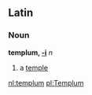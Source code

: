 ==Latin==
===Noun===
'''templum, [[Wiktionary Appendix:Latin second declension|-i]]''' ''n''

#a [[temple]]

[[nl:templum]]
[[pl:Templum]]